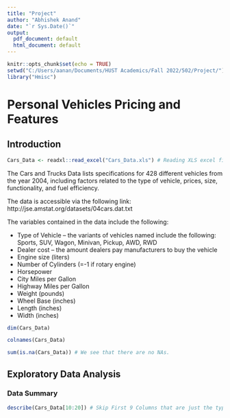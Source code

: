 ```yaml
---
title: "Project"
author: "Abhishek Anand"
date: "`r Sys.Date()`"
output:
  pdf_document: default
  html_document: default
---
```


```r
knitr::opts_chunk$set(echo = TRUE)
setwd("C:/Users/aanan/Documents/HUST Academics/Fall 2022/502/Project/") # change this to the folder that has your project files
library("Hmisc")
```

# Personal Vehicles Pricing and Features

## Introduction

```r
Cars_Data <- readxl::read_excel("Cars_Data.xls") # Reading XLS excel file
```

The Cars and Trucks Data lists specifications for 428 different vehicles from the year 2004, including factors related to the type of vehicle, prices, size, functionality, and fuel efficiency.

The data is accessible via the following link: http://jse.amstat.org/datasets/04cars.dat.txt

The variables contained in the data include the following:

- Type of Vehicle – the variants of vehicles named include the following: Sports, SUV, Wagon, Minivan, Pickup, AWD, RWD
- Dealer cost – the amount dealers pay manufacturers to buy the vehicle
- Engine size (liters)
- Number of Cylinders (=-1 if rotary engine)
- Horsepower
- City Miles per Gallon
- Highway Miles per Gallon
- Weight (pounds)
- Wheel Base (inches)
- Length (inches)
- Width (inches)


```r
dim(Cars_Data)
```


```r
colnames(Cars_Data)
```

```r
sum(is.na(Cars_Data)) # We see that there are no NAs.
```
## Exploratory Data Analysis

### Data Summary

```r
describe(Cars_Data[10:20]) # Skip First 9 Columns that are just the type of vehicle [binary yes = 1, no = 0]
```


